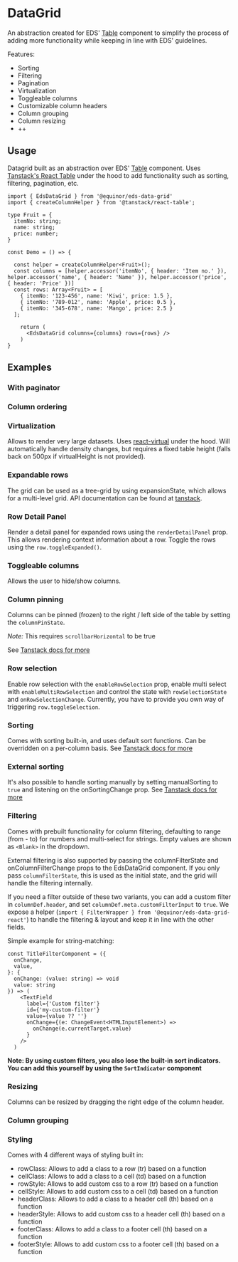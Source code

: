 
<Meta of={ComponentStories} />

# DataGrid

An abstraction created for EDS' [Table](https://eds.equinor.com/0b0c666ab/p/392109-table/b/398446) component to simplify the process of adding more functionality while keeping in line with EDS' guidelines.

Features:
- Sorting
- Filtering
- Pagination
- Virtualization
- Toggleable columns
- Customizable column headers
- Column grouping
- Column resizing
- ++



<Links
    ariaUrl="https://www.w3.org/WAI/ARIA/apg/patterns/table/"
    figmaUrl="https://www.figma.com/file/0bGXR2sCwMVSDNyyzu5BXrO5/UI%E2%80%94User-Interface?node-id=17481%3A1541"
    documentationUrl="https://eds.equinor.com/0b0c666ab/p/392109-table/b/398446"
    sourceUrl="https://github.com/equinor/design-system/blob/develop/packages/eds-data-grid-react/src/EdsDataGrid.tsx"
    npmUrl="https://www.npmjs.com/package/@equinor/eds-data-grid-react"
/>

<Primary />
<Controls />

## Usage

Datagrid built as an abstraction over EDS' [Table](https://eds.equinor.com/0b0c666ab/p/392109-table/b/398446) component.
Uses [Tanstack's React Table](https://tanstack.com/table/v8/docs/api/introduction) under the hood to add functionality such as sorting, filtering, pagination, etc.

```tsx
import { EdsDataGrid } from '@equinor/eds-data-grid'
import { createColumnHelper } from '@tanstack/react-table';

type Fruit = {
  itemNo: string;
  name: string;
  price: number;
}

const Demo = () => {

  const helper = createColumnHelper<Fruit>();
  const columns = [helper.accessor('itemNo', { header: 'Item no.' }), helper.accessor('name', { header: 'Name' }), helper.accessor('price', { header: 'Price' })]
  const rows: Array<Fruit> = [
    { itemNo: '123-456', name: 'Kiwi', price: 1.5 },
    { itemNo: '789-012', name: 'Apple', price: 0.5 },
    { itemNo: '345-678', name: 'Mango', price: 2.5 }
  ];

    return (
      <EdsDataGrid columns={columns} rows={rows} />
    )
}
```

## Examples

### With paginator

<Canvas of={ComponentStories.Paging} />

### Column ordering

<Canvas of={ComponentStories.ColumnOrdering} />

### Virtualization

Allows to render very large datasets. Uses <a href="https://tanstack.com/virtual/v3">react-virtual</a> under the hood.
Will automatically handle density changes, but requires a fixed table height (falls back on 500px if virtualHeight is not provided).

<Canvas of={ComponentStories.Virtualization} />

### Expandable rows

The grid can be used as a tree-grid by using expansionState, which allows for a multi-level grid. API documentation can be found at [tanstack](https://tanstack.com/table/v8/docs/api/features/expanding).

<Canvas of={ComponentStories.ExpandRows} />

### Row Detail Panel

Render a detail panel for expanded rows using the `renderDetailPanel` prop. This allows rendering context information about a row. Toggle the rows using the `row.toggleExpanded()`.

<Canvas of={ComponentStories.RowDetailPanel} />

### Toggleable columns

Allows the user to hide/show columns.

<Canvas of={ComponentStories.HideShowColumns} />

### Column pinning

Columns can be pinned (frozen) to the right / left side of the table by setting the `columnPinState`.

*Note:* This requires `scrollbarHorizontal` to be true

See [Tanstack docs for more](https://tanstack.com/table/v8/docs/api/features/pinning)

<Canvas of={ComponentStories.ColumnPinning} />

### Row selection

Enable row selection with the `enableRowSelection` prop, enable multi select with `enableMultiRowSelection` and control the state with `rowSelectionState` and `onRowSelectionChange`. Currently, you have to provide you own way of triggering `row.toggleSelection`.

<Canvas of={ComponentStories.RowSelection} />

### Sorting

Comes with sorting built-in, and uses default sort functions. Can be overridden on a per-column basis.
See [Tanstack docs for more](https://tanstack.com/table/v8/docs/api/features/sorting)

<Canvas of={ComponentStories.AllTheThings} />

### External sorting

It's also possible to handle sorting manually by setting manualSorting to `true` and listening on the onSortingChange prop.
See [Tanstack docs for more](https://tanstack.com/table/v8/docs/api/features/sorting)

<Canvas of={ComponentStories.ManualSorting} />

### Filtering

Comes with prebuilt functionality for column filtering, defaulting to range (from - to) for numbers and multi-select for strings.
Empty values are shown as `<Blank>` in the dropdown.

External filtering is also supported by passing the columnFilterState and onColumnFilterChange props to the EdsDataGrid component.
If you only pass `columnFilterState`, this is used as the initial state, and the grid will handle the filtering internally.

If you need a filter outside of these two variants, you can add a custom filter in `columnDef.header`, and set `columnDef.meta.customFilterInput` to `true`.
We expose a helper (`import { FilterWrapper } from '@equinor/eds-data-grid-react'`) to handle the filtering & layout and keep it in line with the other fields.

Simple example for string-matching:
```tsx
const TitleFilterComponent = ({
  onChange,
  value,
}: {
  onChange: (value: string) => void
  value: string
}) => (
    <TextField
      label={'Custom filter'}
      id={'my-custom-filter'}
      value={value ?? ''}
      onChange={(e: ChangeEvent<HTMLInputElement>) =>
        onChange(e.currentTarget.value)
      }
    />
  )
```

**Note: By using custom filters, you also lose the built-in sort indicators. You can add this yourself by using the `SortIndicator` component**

<Canvas of={ComponentStories.ColumnFiltering} />

### Resizing

Columns can be resized by dragging the right edge of the column header.

<Canvas of={ComponentStories.ColumnResize} />

### Column grouping

<Canvas of={ComponentStories.ColumnGrouping} />

### Styling

Comes with 4 different ways of styling built in:
- rowClass: Allows to add a class to a row (tr) based on a function
- cellClass: Allows to add a class to a cell (td) based on a function
- rowStyle: Allows to add custom css to a row (tr) based on a function
- cellStyle: Allows to add custom css to a cell (td) based on a function
- headerClass: Allows to add a class to a header cell (th) based on a function
- headerStyle: Allows to add custom css to a header cell (th) based on a function
- footerClass: Allows to add a class to a footer cell (th) based on a function
- footerStyle: Allows to add custom css to a footer cell (th) based on a function

<Canvas of={ComponentStories.Styling} />
